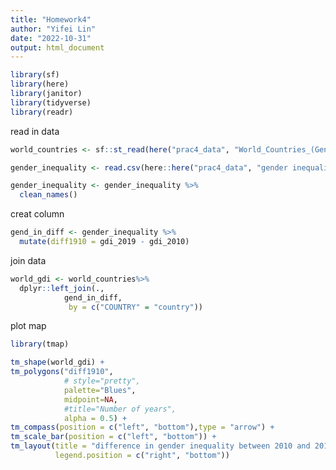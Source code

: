 ```yaml
---
title: "Homework4"
author: "Yifei Lin"
date: "2022-10-31"
output: html_document
---
```

```r
library(sf)
library(here)
library(janitor)
library(tidyverse)
library(readr)
```


read in data
```r
world_countries <- sf::st_read(here("prac4_data", "World_Countries_(Generalized)", "World_Countries__Generalized_.shp"))

gender_inequality <- read.csv(here::here("prac4_data", "gender inequality (1990-2021).csv"))

gender_inequality <- gender_inequality %>%
  clean_names()
```

creat column
```r
gend_in_diff <- gender_inequality %>%
  mutate(diff1910 = gdi_2019 - gdi_2010)
```

join data
```r
world_gdi <- world_countries%>%
  dplyr::left_join(.,
            gend_in_diff,
             by = c("COUNTRY" = "country"))
```

plot map
```r
library(tmap)

tm_shape(world_gdi) + 
tm_polygons("diff1910", 
            # style="pretty",
            palette="Blues",
            midpoint=NA,
            #title="Number of years",
            alpha = 0.5) + 
tm_compass(position = c("left", "bottom"),type = "arrow") + 
tm_scale_bar(position = c("left", "bottom")) +
tm_layout(title = "difference in gender inequality between 2010 and 2019", 
          legend.position = c("right", "bottom"))

```

